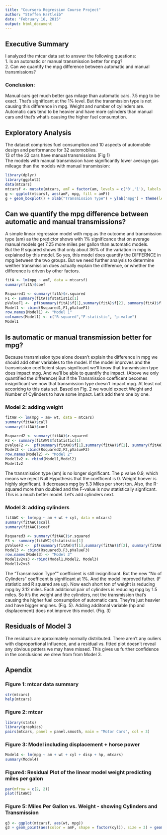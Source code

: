 ```yaml
---
title: "Coursera Regression Course Project"
author: "Steffen Hartleib"
date: "February 16, 2015"
output: html_document
---
```


## Executive Summary
I analyzed the mtcar data set to answer the following questions:  
1. Is an automatic or manual transmission better for mpg?  
2. Can we quantify the mpg difference between automatic and manual transmissions? 
&nbsp;

### Conclusion:  
Manual cars get much better gas milage than automatic cars. 7.5 mpg to be exact. That's significant at the 1% level. But the transmission type is not causing this difference in mpg. Weight and number of cylinders are.  Automatic cars tend to be heavier and have more cylinders than manual cars and that's what's causing the higher fuel consumption.    


## Exploratory Analysis
The dataset comprises fuel consumption and 10 aspects of automobile design and performance for 32 automobiles.  
13 of the 32 cars have manual transmissions (Fig 1)  
The models with manual transmission have significantly lower average gas mileage than the models with manual transmission:  

```r
library(dplyr)
library(ggplot2)
data(mtcars)
mtcarsf <- mutate(mtcars, amF = factor(am, levels = c('0','1'), labels = c("Automatic", "Manual")))
g <- ggplot(mtcarsf, aes(amF, mpg, fill = amF))
g + geom_boxplot() + xlab("Transmission Type") + ylab("mpg") + theme(legend.position = "none", text = element_text(size=10))
```

## Can we quantify the mpg difference between automatic and manual transmissions?
A  simple linear regression model with mpg as the outcome and transmission type (am) as the predictor shows with 1% significance that on average manual models get 7.25 more miles per gallon than automatic models.  
But the R squared shows that only about 36% of the variation in mpg is explained by this model. So yes, this model does quantify the DIFFERNCE in mpg between the two groups. But we need further analysis to determine weither transmission does actually explain the difference, or whether the difference is driven by other factors.


```r
fitA <- lm(mpg ~ amF, data = mtcarsf)
summary(fitA)$coef
```
 

```r
Rsquared1 <- summary(fitA)$r.squared
F1 <- summary(fitA)$fstatistic[1]
pValueF1 <-  pf(summary(fitA)$f[1],summary(fitA)$f[2], summary(fitA)$f[3], lower.tail = FALSE)
Model1 <- cbind(Rsquared1,F1,pValueF1)
row.names(Model1) <- "Model 1"
colnames(Model1) <- c("R-squared","F-statistic", "p-value")
Model1
```
 

## Is automatic or manual transmission better for mpg?

Because transmission type alone doesn't explain the difference in mpg we should add other variables to the model. If the model improves and the transmission coefficient stays significant we'll know that transmission type does impact mpg. And we'll be able to quantify the impact. (Above we only quantified the difference)  But if the Transmission coefficent becomes insignificant we now that transmission type doesn't impact mpg. At least not accoridng to this data set. Based on Fig. 2 we would expect Weight and Number of Cylinders to have some impact. Let's add them one by one. 

### Model 2: adding weight
```r
fitAW <- lm(mpg ~ am+ wt, data = mtcars)
summary(fitAW)$call
summary(fitAW)$coef
```
```r
Rsquared2 <- summary(fitAW)$r.squared
F2 <- summary(fitAW)$fstatistic[1]
pValueF2 <-  pf(summary(fitAW)$f[1],summary(fitAW)$f[2], summary(fitAW)$f[3], lower.tail = FALSE)
Model2 <- cbind(Rsquared2,F2,pValueF2)
row.names(Model2) <- "Model 2" 
Model1v2 <- rbind(Model1,Model2)
Model1v2

```
The transmission type (am) is no longer significant. The p value 0.9, which means we reject Null Hypothesis that the coefficent is 0. Weight hoever is highly significant. It decreases mpg by 5.3 Miles per short ton.
Also, the R-squared more than doubled and the F-value is now statistically signficant. This is a much better model. Let's add cylinders next.


### Model 3: adding cylinders

```r
fitAWC <- lm(mpg ~ am + wt + cyl, data = mtcars)
summary(fitAWC)$call
summary(fitAWC)$coef
```

```r
Rsquared3 <- summary(fitAWC)$r.squared
F3 <- summary(fitAWC)$fstatistic[1]
pValueF3 <-  pf(summary(fitAW)$f[1],summary(fitAW)$f[2], summary(fitAW)$f[3], lower.tail = FALSE)
Model3 <- cbind(Rsquared3,F3,pValueF3)
row.names(Model3) <- "Model 3"
Model1v2vs3 <-rbind(Model1,Model2, Model3)
Model1v2vs3
```

The "Transmission Type"" coefficient is still insignificant. But the new "No of Cylinders" coefficent is significant at 1%.  And the model improved futher. (F statistic and R squared are up). Now each short ton of weight is reducing mpg by 3.12 miles. Each additional pair of cylinders is reducing mpg by 1.5 miles. So it's the weight and the cylinders, not the transmission that's causing the higher fuel consumption of automatic cars. They're just heavier and have bigger engines. (Fig. 5). Adding additonal variable (hp and displacement) does not improve this model. (Fig. 3)

## Residuals of Model 3

The residuals are aproximately normally distributed. There aren't any ouliers with disproportional influence, and a residual vs. fitted plot doesn't reveal any obvious patters we may have missed. This gives us further confidence in the conclusions we drew from from Model 3. 


## Apendix

### Figure 1: mtcar data summary
```r
str(mtcars)
help(mtcars)
```

### Figure 2: mtcar
```r
library(stats)
library(graphics)
pairs(mtcars, panel = panel.smooth, main = "Motor Cars", col = 3)
```

### Figure 3: Model including displacement + horse power
```r
Model4 <- lm(mpg ~ am + wt + cyl + disp + hp, mtcars)
summary(Model4)
```

### Figure4: Residual Plot of the linear model weight predicting miles per galon

```r
par(mfrow = c(2, 2))
plot(fitAWC)
```

### Figure 5: Miles Per Gallon vs. Weight - showing Cylinders and Transmission
```r
g3 <- ggplot(mtcarsf, aes(wt, mpg))
g3 + geom_point(aes(color = amF, shape = factor(cyl)), size = 3) + geom_smooth(method = lm) + xlab("Weight") + ylab("mpg(Miles per galon)") + guides(shape = guide_legend("Cylinders"), color = guide_legend("Transmission")) + theme(text = element_text(size=10))
```












